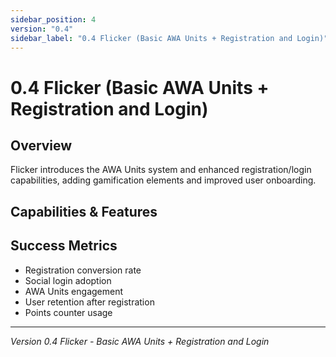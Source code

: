 ```yaml
---
sidebar_position: 4
version: "0.4"
sidebar_label: "0.4 Flicker (Basic AWA Units + Registration and Login)"
---
```



# 0.4 Flicker (Basic AWA Units + Registration and Login)

## Overview
Flicker introduces the AWA Units system and enhanced registration/login capabilities, adding gamification elements and improved user onboarding.

## Capabilities & Features

<VersionFeatureList version="0.4" />

## Success Metrics
- Registration conversion rate
- Social login adoption
- AWA Units engagement
- User retention after registration
- Points counter usage

---

*Version 0.4 Flicker - Basic AWA Units + Registration and Login*
